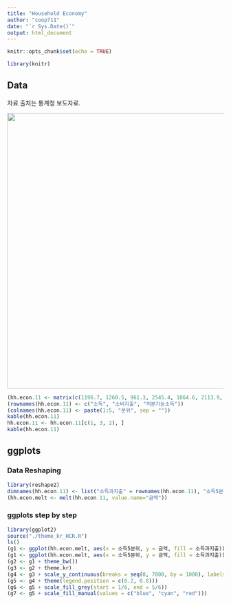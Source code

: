 ```yaml
---
title: "Household Economy"
author: "coop711"
date: "`r Sys.Date()`"
output: html_document
---
```


```r
knitr::opts_chunk$set(echo = TRUE)
```

```r
library(knitr)
```

## Data

자료 출처는 통계청 보도자료. 

<img src = "../pics/households_survey_5th_201144.png" width = 640/>

```r
(hh.econ.11 <- matrix(c(1196.7, 1260.5, 961.3, 2545.4, 1864.6, 2113.9, 3512.5, 2325.1, 2914.9, 4621.3, 2791.7, 3762.9, 7537.0, 3654.6, 6144.2), 3))
(rownames(hh.econ.11) <- c("소득", "소비지출", "처분가능소득"))
(colnames(hh.econ.11) <- paste(1:5, "분위", sep = ""))
kable(hh.econ.11)
hh.econ.11 <- hh.econ.11[c(1, 3, 2), ]
kable(hh.econ.11)
```

## ggplots

### Data Reshaping

```r
library(reshape2)
dimnames(hh.econ.11) <- list("소득과지출" = rownames(hh.econ.11), "소득5분위" = colnames(hh.econ.11))
(hh.econ.melt <- melt(hh.econ.11, value.name="금액"))
```

### ggplots step by step

```r
library(ggplot2)
source("./theme_kr_HCR.R")
ls()
(g1 <- ggplot(hh.econ.melt, aes(x = 소득5분위, y = 금액, fill = 소득과지출)) + geom_bar(stat="identity"))
(g1 <- ggplot(hh.econ.melt, aes(x = 소득5분위, y = 금액, fill = 소득과지출)) + geom_bar(stat="identity", position = "dodge"))
(g2 <- g1 + theme_bw())
(g3 <- g2 + theme.kr)
(g4 <- g3 + scale_y_continuous(breaks = seq(0, 7000, by = 1000), labels = 0:7) + ylab("금액(단위:백만원)") + ggtitle("2011 가계수지"))
(g5 <- g4 + theme(legend.position = c(0.2, 0.8)))
(g6 <- g5 + scale_fill_grey(start = 1/6, end = 5/6))
(g7 <- g5 + scale_fill_manual(values = c("blue", "cyan", "red")))
```